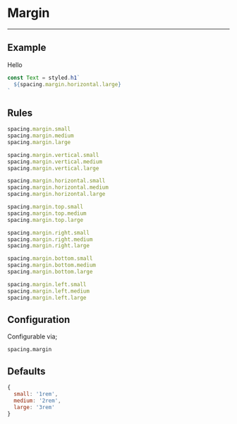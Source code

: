 
# Margin

---

## Example

<Margin>Hello</Margin>

```js
const Text = styled.h1`
  ${spacing.margin.horizontal.large}
`
```

## Rules

```js
spacing.margin.small
spacing.margin.medium
spacing.margin.large

spacing.margin.vertical.small
spacing.margin.vertical.medium
spacing.margin.vertical.large

spacing.margin.horizontal.small
spacing.margin.horizontal.medium
spacing.margin.horizontal.large

spacing.margin.top.small
spacing.margin.top.medium
spacing.margin.top.large

spacing.margin.right.small
spacing.margin.right.medium
spacing.margin.right.large

spacing.margin.bottom.small
spacing.margin.bottom.medium
spacing.margin.bottom.large

spacing.margin.left.small
spacing.margin.left.medium
spacing.margin.left.large
```

## Configuration

Configurable via;

```
spacing.margin
```

## Defaults

```js
{
  small: '1rem',
  medium: '2rem',
  large: '3rem'
}
```
